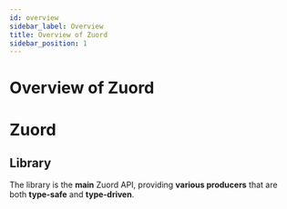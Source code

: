 ```yaml
---
id: overview
sidebar_label: Overview
title: Overview of Zuord
sidebar_position: 1
---
```


# Overview of Zuord

# Zuord

## Library

The library is the **main** Zuord API, providing **various producers** that are both **type-safe** and **type-driven**.